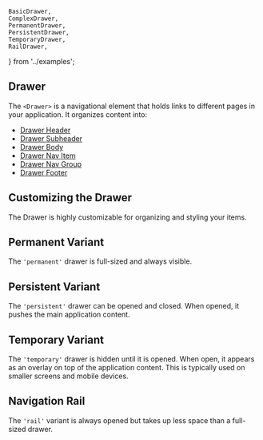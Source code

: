     BasicDrawer,
    ComplexDrawer,
    PermanentDrawer,
    PersistentDrawer,
    TemporaryDrawer,
    RailDrawer,
} from '../examples';

## Drawer

The `<Drawer>` is a navigational element that holds links to different pages in your application. It organizes content into:

-   [Drawer Header](/components/drawer/drawer-header/examples)
-   [Drawer Subheader](/components/drawer-sub-header/examples)
-   [Drawer Body](/components/drawer-body/examples)
-   [Drawer Nav Item](/components/drawer/drawer-nav-item/examples)
-   [Drawer Nav Group](/components/drawer/drawer-nav-group/examples)
-   [Drawer Footer](/components/drawer-footer/examples)

<BasicDrawer />

## Customizing the Drawer

The Drawer is highly customizable for organizing and styling your items.

<ComplexDrawer />

## Permanent Variant

The `'permanent'` drawer is full-sized and always visible.

<PermanentDrawer />

## Persistent Variant

The `'persistent'` drawer can be opened and closed. When opened, it pushes the main application content.

<PersistentDrawer />

## Temporary Variant

The `'temporary'` drawer is hidden until it is opened. When open, it appears as an overlay on top of the application content. This is typically used on smaller screens and mobile devices.

<TemporaryDrawer />

## Navigation Rail

The `'rail'` variant is always opened but takes up less space than a full-sized drawer.

<RailDrawer />
